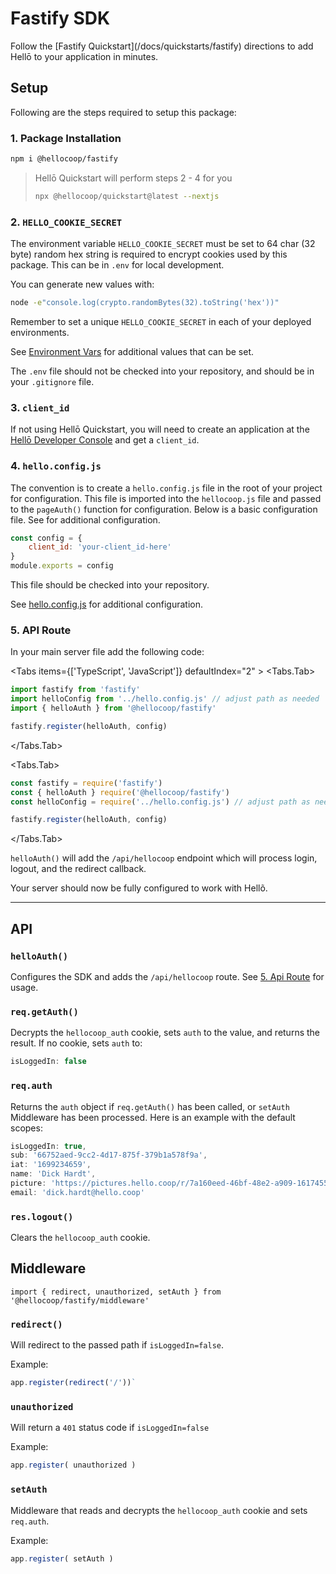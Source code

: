 

# Fastify SDK

<Callout type="info">
    Follow the [Fastify Quickstart](/docs/quickstarts/fastify) directions to add Hellō to your application in minutes.
</Callout>

## Setup

Following are the steps required to setup this package:

### 1. Package Installation

```sh npm2yarn
npm i @hellocoop/fastify
```

> Hellō Quickstart will perform steps 2 - 4 for you
> ```sh
> npx @hellocoop/quickstart@latest --nextjs
> ```

### 2. `HELLO_COOKIE_SECRET`

The environment variable `HELLO_COOKIE_SECRET` must be set to 64 char (32 byte) random hex string is required to encrypt cookies used by this package. This can be in `.env` for local development. 

You can generate new values with:
```sh
node -e"console.log(crypto.randomBytes(32).toString('hex'))"
``` 
Remember to set a unique `HELLO_COOKIE_SECRET` in each of your deployed environments.

See [Environment Vars](./environment) for additional values that can be set.


The `.env` file should not be checked into your repository, and should be in your `.gitignore` file.

### 3. `client_id`

If not using Hellō Quickstart, you will need to create an application at the [Hellō Developer Console](https://console.hello.coop/) and get a `client_id`.

### 4. `hello.config.js`

The convention is to create a `hello.config.js` file in the root of your project for configuration. This file is imported into the `hellocoop.js` file and passed to the `pageAuth()` function for configuration. Below is a basic configuration file. See []() for additional configuration.

```javascript
const config = {
    client_id: 'your-client_id-here'
}
module.exports = config
```
This file should be checked into your repository.

See [hello.config.js](./config) for additional configuration.

### 5. API Route

In your main server file add the following code:

<Tabs items={['TypeScript', 'JavaScript']} defaultIndex="2" >
  <Tabs.Tab>
```typescript {2-3,5}
import fastify from 'fastify'
import helloConfig from '../hello.config.js' // adjust path as needed
import { helloAuth } from '@hellocoop/fastify'

fastify.register(helloAuth, config)

```
  </Tabs.Tab>

  <Tabs.Tab>
```javascript {2-3,5}
const fastify = require('fastify')
const { helloAuth } require('@hellocoop/fastify')
const helloConfig = require('../hello.config.js') // adjust path as needed

fastify.register(helloAuth, config)

```
  </Tabs.Tab>
</Tabs>

`helloAuth()` will add the `/api/hellocoop` endpoint which will process login, logout, and the redirect callback.


Your server should now be fully configured to work with Hellõ.

----------

## API

### `helloAuth()` 

Configures the SDK and adds the `/api/hellocoop` route. See [5. Api Route](#5-api-route) for usage.

### `req.getAuth()`
Decrypts the `hellocoop_auth` cookie, sets `auth` to the value, and returns the result. If no cookie, sets `auth` to:

```js
isLoggedIn: false
```

### `req.auth`

Returns the `auth` object if `req.getAuth()` has been called, or `setAuth` Middleware has been processed. Here is an example with the default scopes:

```js
isLoggedIn: true,
sub: '66752aed-9cc2-4d17-875f-379b1a578f9a',
iat: '1699234659',
name: 'Dick Hardt',
picture: 'https://pictures.hello.coop/r/7a160eed-46bf-48e2-a909-161745535895.png',
email: 'dick.hardt@hello.coop'
```
### `res.logout()`

Clears the `hellocoop_auth` cookie.

## Middleware

`import { redirect, unauthorized, setAuth } from '@hellocoop/fastify/middleware'`

### `redirect()`

Will redirect to the passed path if `isLoggedIn=false`.

Example:
```js
app.register(redirect('/'))`
```
### `unauthorized`

Will return a `401` status code if `isLoggedIn=false`

Example:
```js
app.register( unauthorized )
```

### `setAuth`

Middleware that reads and decrypts the `hellocoop_auth` cookie and sets `req.auth`.

Example:
```js
app.register( setAuth )
```



